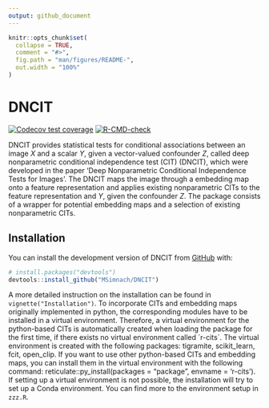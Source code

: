 ```yaml
---
output: github_document
---
```


<!-- README.md is generated from README.Rmd. Please edit that file -->

```r
knitr::opts_chunk$set(
  collapse = TRUE,
  comment = "#>",
  fig.path = "man/figures/README-",
  out.width = "100%"
)
```

# DNCIT

<!-- badges: start -->
[![Codecov test coverage](https://codecov.io/gh/MSimnach/DNCIT/branch/master/graph/badge.svg)](https://app.codecov.io/gh/MSimnach/DNCIT?branch=master)
[![R-CMD-check](https://github.com/MSimnach/DNCIT/actions/workflows/R-CMD-check.yaml/badge.svg)](https://github.com/MSimnach/DNCIT/actions/workflows/R-CMD-check.yaml)
<!-- badges: end -->

DNCIT provides statistical tests for conditional associations between an image $X$ and a scalar $Y$, given a vector-valued confounder $Z$, called deep nonparametric conditional independence test (CIT) (DNCIT), which were developed in the paper 'Deep Nonparametric Conditional Independence Tests for Images'. The DNCIT maps the image through a embedding map onto a feature representation and applies existing nonparametric CITs to the feature representation and $Y$, given the confounder $Z$. The package consists of a wrapper for potential embedding maps and a selection of existing nonparametric CITs.

## Installation

You can install the development version of DNCIT from [GitHub](https://github.com/) with:

``` r
# install.packages("devtools")
devtools::install_github("MSimnach/DNCIT")
```

A more detailed instruction on the installation can be found in `vignette("Installation")`. To incorporate CITs and embedding maps originally implemented in python, the corresponding modules have to be installed in a virtual environment. Therefore, a virtual environment for the python-based CITs is automatically created when loading the package for the first time, if there exists no virtual environment called ´r-cits´. The virtual environment is created with the following packages: tigramite, scikit_learn, fcit, open_clip. If you want to use other python-based CITs and embedding maps, you can install them in the virtual environment with the following command: reticulate::py_install(packages = "package", envname = 'r-cits'). If setting up a virtual environment is not possible, the installation will try to set up a Conda environment. You can find more to the environment setup in `zzz.R`.
